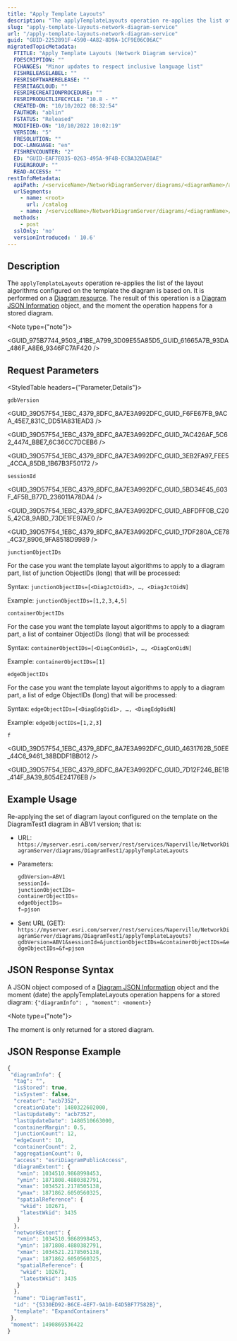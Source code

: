 ```yaml
---
title: "Apply Template Layouts"
description: "The applyTemplateLayouts operation re-applies the list of the layout algorithms configured on the template the diagram is based on."
slug: "apply-template-layouts-network-diagram-service"
url: "/apply-template-layouts-network-diagram-service"
guid: "GUID-2252891F-4590-4A82-8D9A-1CF9E06C06AC"
migratedTopicMetadata:
  FTITLE: "Apply Template Layouts (Network Diagram service)"
  FDESCRIPTION: ""
  FCHANGES: "Minor updates to respect inclusive language list"
  FISHRELEASELABEL: ""
  FESRISOFTWARERELEASE: ""
  FESRITAGCLOUD: ""
  FESRIRECREATIONPROCEDURE: ""
  FESRIPRODUCTLIFECYCLE: "10.8 - *"
  CREATED-ON: "10/10/2022 08:32:54"
  FAUTHOR: "ablin"
  FSTATUS: "Released"
  MODIFIED-ON: "10/10/2022 10:02:19"
  VERSION: "5"
  FRESOLUTION: ""
  DOC-LANGUAGE: "en"
  FISHREVCOUNTER: "2"
  ED: "GUID-EAF7E035-0263-495A-9F4B-ECBA32DAE0AE"
  FUSERGROUP: ""
  READ-ACCESS: ""
restInfoMetadata:
  apiPath: /<serviceName>/NetworkDiagramServer/diagrams/<diagramName>/applyTemplateLayouts
  urlSegments:
    - name: <root>
      url: /catalog
    - name: /<serviceName>/NetworkDiagramServer/diagrams/<diagramName>/applyTemplateLayouts
  methods: 
    - post
  sslOnly: 'no'
  versionIntroduced: ' 10.6'
---
```



## Description

The `applyTemplateLayouts` operation re-applies the list of the layout algorithms configured on the template the diagram is based on. It is performed on a [Diagram resource](/diagram-network-diagram-service). The result of this operation is a [Diagram JSON Information](/appendix-diagram-information-object-network-diagram-service) object, and the moment the operation happens for a stored diagram.

<Note type={"note"}>

<GUID_975B7744_9503_41BE_A799_3D09E55A85D5_GUID_61665A7B_93DA_486F_A8E6_9346FC7AF420 />

</Note>

##  Request Parameters 

<StyledTable headers={"Parameter,Details"}>

<StyledTableRow>

<StyledTableCell cellStyle="markdown">

`gdbVersion` 

</StyledTableCell>

<StyledTableCell cellStyle="markdown">

<GUID_39D57F54_1EBC_4379_8DFC_8A7E3A992DFC_GUID_F6FE67FB_9ACA_45E7_831C_DD51A831EAD3 />

<GUID_39D57F54_1EBC_4379_8DFC_8A7E3A992DFC_GUID_7AC426AF_5C62_4474_BBE7_6C36CC7DCEB6 />

<GUID_39D57F54_1EBC_4379_8DFC_8A7E3A992DFC_GUID_3EB2FA97_FEE5_4CCA_85DB_1B67B3F50172 />

</StyledTableCell>

</StyledTableRow>

<StyledTableRow>

<StyledTableCell cellStyle="markdown">

`sessionId` 

</StyledTableCell>

<StyledTableCell cellStyle="markdown">

<GUID_39D57F54_1EBC_4379_8DFC_8A7E3A992DFC_GUID_5BD34E45_603F_4F5B_B77D_236011A78DA4 />

<GUID_39D57F54_1EBC_4379_8DFC_8A7E3A992DFC_GUID_ABFDFF0B_C205_42C8_9ABD_73DE1FE97AE0 />

<GUID_39D57F54_1EBC_4379_8DFC_8A7E3A992DFC_GUID_17DF280A_CE78_4C37_8906_9FA8518D9989 />

</StyledTableCell>

</StyledTableRow>

<StyledTableRow>

<StyledTableCell cellStyle="markdown">

`junctionObjectIDs` 

</StyledTableCell>

<StyledTableCell cellStyle="markdown">

For the case you want the template layout algorithms to apply to a diagram part, list of junction ObjectIDs (long) that will be processed:

Syntax: `junctionObjectIDs=[<DiagJctOid1>, …, <DiagJctOidN]` 

Example: `junctionObjectIDs=[1,2,3,4,5]` 

</StyledTableCell>

</StyledTableRow>

<StyledTableRow>

<StyledTableCell cellStyle="markdown">

`containerObjectIDs` 

</StyledTableCell>

<StyledTableCell cellStyle="markdown">

For the case you want the template layout algorithms to apply to a diagram part, a list of container ObjectIDs (long) that will be processed:

Syntax: `containerObjectIDs=[<DiagConOid1>, …, <DiagConOidN]` 

Example: `containerObjectIDs=[1]` 

</StyledTableCell>

</StyledTableRow>

<StyledTableRow>

<StyledTableCell cellStyle="markdown">

`edgeObjectIDs` 

</StyledTableCell>

<StyledTableCell cellStyle="markdown">

For the case you want the template layout algorithms to apply to a diagram part, a list of edge ObjectIDs (long) that will be processed:

Syntax: `edgeObjectIDs=[<DiagEdgOid1>, …, <DiagEdgOidN]` 

Example: `edgeObjectIDs=[1,2,3]` 

</StyledTableCell>

</StyledTableRow>

<StyledTableRow>

<StyledTableCell cellStyle="markdown">

`f` 

</StyledTableCell>

<StyledTableCell cellStyle="markdown">

<GUID_39D57F54_1EBC_4379_8DFC_8A7E3A992DFC_GUID_4631762B_50EE_44C6_9461_38BDDF1BB012 />

<GUID_39D57F54_1EBC_4379_8DFC_8A7E3A992DFC_GUID_7D12F246_BE1B_414F_8A39_8054E24176EB />

</StyledTableCell>

</StyledTableRow>

</StyledTable>

## Example Usage

Re-applying the set of diagram layout configured on the template on the DiagramTest1 diagram in ABV1 version; that is: 

-   URL: `https://myserver.esri.com/server/rest/services/Naperville/NetworkDiagramServer/diagrams/DiagramTest1/applyTemplateLayouts` 
-   Parameters:

    ```javascript
    gdbVersion=ABV1
    sessionId=
    junctionObjectIDs=
    containerObjectIDs=
    edgeObjectIDs=
    f=pjson
    ```

     
-   Sent URL (GET): `https://myserver.esri.com/server/rest/services/Naperville/NetworkDiagramServer/diagrams/DiagramTest1/applyTemplateLayouts?gdbVersion=ABV1&sessionId=&junctionObjectIDs=&containerObjectIDs=&edgeObjectIDs=&f=pjson` 

## JSON Response Syntax

A JSON object composed of a [Diagram JSON Information](/appendix-diagram-information-object-network-diagram-service) object and the moment (date) the applyTemplateLayouts operation happens for a stored diagram: `{"diagramInfo": , "moment": <moment>}` 

<Note type={"note"}>

The moment is only returned for a stored diagram.

</Note>

## JSON Response Example

```javascript
{
 "diagramInfo": {
  "tag": "",
  "isStored": true,
  "isSystem": false,
  "creator": "acb7352",
  "creationDate": 1480322602000,
  "lastUpdateBy": "acb7352",
  "lastUpdateDate": 1480510663000,
  "containerMargin": 0.5,
  "junctionCount": 12,
  "edgeCount": 10,
  "containerCount": 2,
  "aggregationCount": 0,
  "access": "esriDiagramPublicAccess",
  "diagramExtent": {
   "xmin": 1034510.9868998453,
   "ymin": 1871808.4880382791,
   "xmax": 1034521.2178505138,
   "ymax": 1871862.6050560325,
   "spatialReference": {
    "wkid": 102671,
    "latestWkid": 3435
   }
  },
  "networkExtent": {
   "xmin": 1034510.9868998453,
   "ymin": 1871808.4880382791,
   "xmax": 1034521.2178505138,
   "ymax": 1871862.6050560325,
   "spatialReference": {
    "wkid": 102671,
    "latestWkid": 3435
   }
  },
  "name": "DiagramTest1",
  "id": "{5330ED92-B6CE-4EF7-9A10-E4D5BF77582B}",
  "template": "ExpandContainers"
 },
 "moment": 1490869536422
}
```

 

